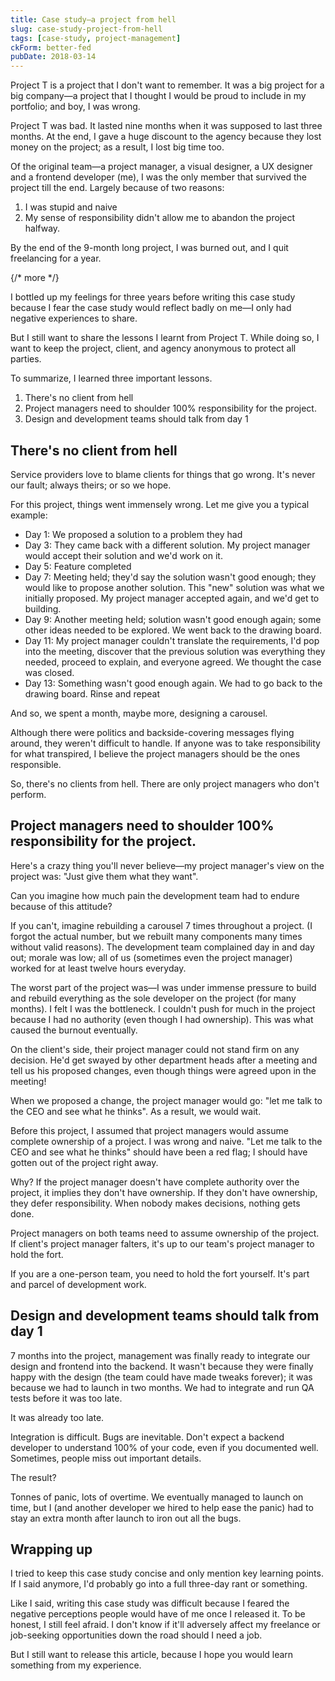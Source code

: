 ```yaml
---
title: Case study—a project from hell
slug: case-study-project-from-hell
tags: [case-study, project-management]
ckForm: better-fed
pubDate: 2018-03-14
---
```


Project T is a project that I don't want to remember. It was a big project for a big company—a project that I thought I would be proud to include in my portfolio; and boy, I was wrong.

Project T was bad. It lasted nine months when it was supposed to last three months. At the end, I gave a huge discount to the agency because they lost money on the project; as a result, I lost big time too.

Of the original team—a project manager, a visual designer, a UX designer and a frontend developer (me), I was the only member that survived the project till the end. Largely because of two reasons:

1. I was stupid and naive
2. My sense of responsibility didn't allow me to abandon the project halfway.

By the end of the 9-month long project, I was burned out, and I quit freelancing for a year.

{/* more */}

<div class='jsCkClone' data-should-not-clone></div>

I bottled up my feelings for three years before writing this case study because I fear the case study would reflect badly on me—I only had negative experiences to share.

But I still want to share the lessons I learnt from Project T. While doing so, I want to keep the project, client, and agency anonymous to protect all parties.

To summarize, I learned three important lessons.

1. There's no client from hell
2. Project managers need to shoulder 100% responsibility for the project.
3. Design and development teams should talk from day 1

## There's no client from hell

Service providers love to blame clients for things that go wrong. It's never our fault; always theirs; or so we hope.

For this project, things went immensely wrong. Let me give you a typical example:

- Day 1: We proposed a solution to a problem they had
- Day 3: They came back with a different solution. My project manager would accept their solution and we'd work on it.
- Day 5: Feature completed
- Day 7: Meeting held; they'd say the solution wasn't good enough; they would like to propose another solution. This "new" solution was what we initially proposed. My project manager accepted again, and we'd get to building.
- Day 9: Another meeting held; solution wasn't good enough again; some other ideas needed to be explored. We went back to the drawing board.
- Day 11: My project manager couldn't translate the requirements, I'd pop into the meeting, discover that the previous solution was everything they needed, proceed to explain, and everyone agreed. We thought the case was closed.
- Day 13: Something wasn't good enough again. We had to go back to the drawing board. Rinse and repeat

And so, we spent a month, maybe more, designing a carousel.

Although there were politics and backside-covering messages flying around, they weren't difficult to handle. If anyone was to take responsibility for what transpired, I believe the project managers should be the ones responsible.

So, there's no clients from hell. There are only project managers who don't perform.

## Project managers need to shoulder 100% responsibility for the project.

Here's a crazy thing you'll never believe—my project manager's view on the project was: "Just give them what they want".

Can you imagine how much pain the development team had to endure because of this attitude?

If you can't, imagine rebuilding a carousel 7 times throughout a project. (I forgot the actual number, but we rebuilt many components many times without valid reasons). The development team complained day in and day out; morale was low; all of us (sometimes even the project manager) worked for at least twelve hours everyday.

The worst part of the project was—I was under immense pressure to build and rebuild everything as the sole developer on the project (for many months). I felt I was the bottleneck. I couldn't push for much in the project because I had no authority (even though I had ownership). This was what caused the burnout eventually.

On the client's side, their project manager could not stand firm on any decision. He'd get swayed by other department heads after a meeting and tell us his proposed changes, even though things were agreed upon in the meeting!

When we proposed a change, the project manager would go: "let me talk to the CEO and see what he thinks". As a result, we would wait.

Before this project, I assumed that project managers would assume complete ownership of a project. I was wrong and naive. "Let me talk to the CEO and see what he thinks" should have been a red flag; I should have gotten out of the project right away.

Why? If the project manager doesn't have complete authority over the project, it implies they don't have ownership. If they don't have ownership, they defer responsibility. When nobody makes decisions, nothing gets done.

Project managers on both teams need to assume ownership of the project. If client's project manager falters, it's up to our team's project manager to hold the fort.

If you are a one-person team, you need to hold the fort yourself. It's part and parcel of development work.

## Design and development teams should talk from day 1

7 months into the project, management was finally ready to integrate our design and frontend into the backend. It wasn't because they were finally happy with the design (the team could have made tweaks forever); it was because we had to launch in two months. We had to integrate and run QA tests before it was too late.

It was already too late.

Integration is difficult. Bugs are inevitable. Don't expect a backend developer to understand 100% of your code, even if you documented well. Sometimes, people miss out important details.

The result?

Tonnes of panic, lots of overtime. We eventually managed to launch on time, but I (and another developer we hired to help ease the panic) had to stay an extra month after launch to iron out all the bugs.

## Wrapping up

I tried to keep this case study concise and only mention key learning points. If I said anymore, I'd probably go into a full three-day rant or something.

Like I said, writing this case study was difficult because I feared the negative perceptions people would have of me once I released it. To be honest, I still feel afraid. I don't know if it'll adversely affect my freelance or job-seeking opportunities down the road should I need a job.

But I still want to release this article, because I hope you would learn something from my experience.
